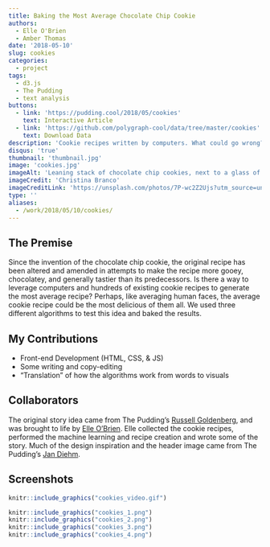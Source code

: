 ```yaml
---
title: Baking the Most Average Chocolate Chip Cookie
authors: 
  - Elle O'Brien
  - Amber Thomas
date: '2018-05-10'
slug: cookies
categories:
  - project
tags:
  - d3.js
  - The Pudding
  - text analysis
buttons:
  - link: 'https://pudding.cool/2018/05/cookies'
    text: Interactive Article
  - link: 'https://github.com/polygraph-cool/data/tree/master/cookies'
    text: Download Data
description: 'Cookie recipes written by computers. What could go wrong?'
disqus: 'true'
thumbnail: 'thumbnail.jpg'
image: 'cookies.jpg'
imageAlt: 'Leaning stack of chocolate chip cookies, next to a glass of milk, on a white table.'
imageCredit: 'Christina Branco'
imageCreditLink: 'https://unsplash.com/photos/7P-wc2Z2Ujs?utm_source=unsplash&utm_medium=referral&utm_content=creditCopyText'
type: ''
aliases:
  - /work/2018/05/10/cookies/
---
```


## The Premise

Since the invention of the chocolate chip cookie, the original recipe has been altered and amended in attempts to make the recipe more gooey, chocolatey, and generally tastier than its predecessors. Is there a way to leverage computers and hundreds of existing cookie recipes to generate the most average recipe? Perhaps, like averaging human faces, the average cookie recipe could be the most delicious of them all. We used three different algorithms to test this idea and baked the results. 

## My Contributions

* Front-end Development (HTML, CSS, & JS)
* Some writing and copy-editing
* "Translation" of how the algorithms work from words to visuals 

## Collaborators

The original story idea came from The Pudding's [Russell Goldenberg](https://twitter.com/codenberg), and was brought to life by [Elle O'Brien](https://twitter.com/andronovhopf). Elle collected the cookie recipes, performed the machine learning and recipe creation and wrote some of the story. Much of the design inspiration and the header image came from The Pudding's [Jan Diehm](https://twitter.com/jadiehm). 

## Screenshots

```r
knitr::include_graphics("cookies_video.gif")
```

```r
knitr::include_graphics("cookies_1.png")
knitr::include_graphics("cookies_2.png")
knitr::include_graphics("cookies_3.png")
knitr::include_graphics("cookies_4.png")
```

